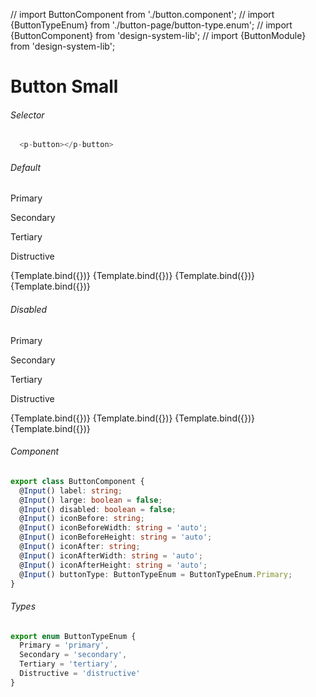 // import ButtonComponent from './button.component';
// import {ButtonTypeEnum} from './button-page/button-type.enum';
// import {ButtonComponent} from 'design-system-lib';
// import {ButtonModule} from 'design-system-lib';

<Meta title='Components/Button/Small/Regular'
  component={ButtonComponent}
/>


# Button Small

###### Selector
```ts
  <p-button></p-button>
```

###### Default
<Canvas>
  <p className="story-title">Primary</p>
  <p className="story-title">Secondary</p>
  <p className="story-title">Tertiary</p>
  <p className="story-title">Distructive</p>
  <Story name="Primary"
    args={{
      label: 'Label',
      buttonType: ButtonTypeEnum.Primary
    }}>
    {Template.bind({})}
  </Story>
    <Story name="Secondary"
    args={{
      label: 'Label',
      buttonType: ButtonTypeEnum.Secondary
    }}>
    {Template.bind({})}
  </Story>
  <Story name="Tertiary"
    args={{
      label: 'Label',
      buttonType: ButtonTypeEnum.Tertiary
    }}>
    {Template.bind({})}
  </Story>
  <Story name="Distructive"
      args={{
        label: 'Label',
        buttonType: ButtonTypeEnum.Distructive
      }}>
      {Template.bind({})}
    </Story>
</Canvas>

###### Disabled
<Canvas>
  <p className="story-title">Primary</p>
  <p className="story-title">Secondary</p>
  <p className="story-title">Tertiary</p>
  <p className="story-title">Distructive</p>
  <Story name="Primary Disabled"
    args={{
      label: 'Label',
      disabled: true,
      buttonType: ButtonTypeEnum.Primary
    }}>
    {Template.bind({})}
  </Story>
  <Story name="SecondaryDisabled"
    args={{
      label: 'Label',
      disabled: true,
      buttonType: ButtonTypeEnum.Secondary
    }}>
    {Template.bind({})}
  </Story>
  <Story name="TertiaryDisabled"
    args={{
      label: 'Label',
      disabled: true,
      buttonType: ButtonTypeEnum.Tertiary
    }}>
    {Template.bind({})}
  </Story>
  <Story name="DistructiveDisabled"
      args={{
        label: 'Label',
        disabled: true,
        buttonType: ButtonTypeEnum.Distructive
      }}>
      {Template.bind({})}
    </Story>
</Canvas>

###### Component
```ts
export class ButtonComponent {
  @Input() label: string;
  @Input() large: boolean = false;
  @Input() disabled: boolean = false;
  @Input() iconBefore: string;
  @Input() iconBeforeWidth: string = 'auto';
  @Input() iconBeforeHeight: string = 'auto';
  @Input() iconAfter: string;
  @Input() iconAfterWidth: string = 'auto';
  @Input() iconAfterHeight: string = 'auto';
  @Input() buttonType: ButtonTypeEnum = ButtonTypeEnum.Primary;
}
```

###### Types
```ts
export enum ButtonTypeEnum {
  Primary = 'primary',
  Secondary = 'secondary',
  Tertiary = 'tertiary',
  Distructive = 'distructive'
}
```
